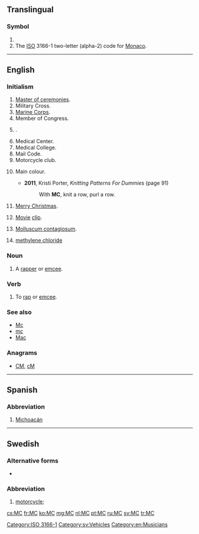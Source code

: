 {{also|mc|Mc|mC|Mc-|.mc}}
==Translingual==

===Symbol===
{{head|mul|symbol}}

# {{SI-unit-abb|mega|coulomb|[[electric charge]]}}
# The [[ISO]] 3166-1 two-letter (alpha-2) code for [[Monaco]].

[[Category:ISO 3166-1]]

----

==English==

===Initialism===
{{rfc-header|Initialism}}
{{head|en|initialism}}

# [[master of ceremonies|Master of ceremonies]].
# Military Cross.
# [[Marine Corps]].
# Member of Congress.
# {{w|MasterCard}}.
# Medical Center.
# Medical College.
# Mail Code.
# Motorcycle club.
# {{context|knitting|lang=en}} Main colour.
#* '''2011''', Kristi Porter, ''Knitting Patterns For Dummies'' (page 91)
#*: With '''MC''', knit a row, purl a row.
# {{context|texting|lang=en}} [[Merry Christmas]].
# {{context|computing|lang=en}} [[movie|Movie]] [[clip]].
# {{context|medicine|pathology|lang=en}} [[molluscum contagiosum|Molluscum contagiosum]].
# [[methylene chloride]] {{gloss|dichloromethane}}

===Noun===
{{en-noun|MCs|MC's}}

# {{context|music|lang=en}} A [[rapper]] or [[emcee]].

===Verb===
{{en-verb}}

# {{context|music|lang=en}} To [[rap]] or [[emcee]].

===See also===
* [[Mc]]
* [[mc]]
* [[Mac]]

===Anagrams===
* [[CM#English|CM]], [[cM#English|cM]]

----

==Spanish==

===Abbreviation===
{{rfc-header|Abbreviation}}
{{head|es|abbreviation}}

# [[Michoacán]] {{gloss|Mexican state}}

----

==Swedish==

===Alternative forms===
* {{l|sv|mc}}

===Abbreviation===
{{rfc-header|Abbreviation}}
{{head|sv|abbreviation|g=c}}

# [[motorcycle]]; {{abbreviation of|motorcykel|lang=sv}}

[[Category:sv:Vehicles]]
[[Category:en:Musicians]]

[[cs:MC]]
[[fr:MC]]
[[ko:MC]]
[[mg:MC]]
[[nl:MC]]
[[pt:MC]]
[[ru:MC]]
[[sv:MC]]
[[tr:MC]]